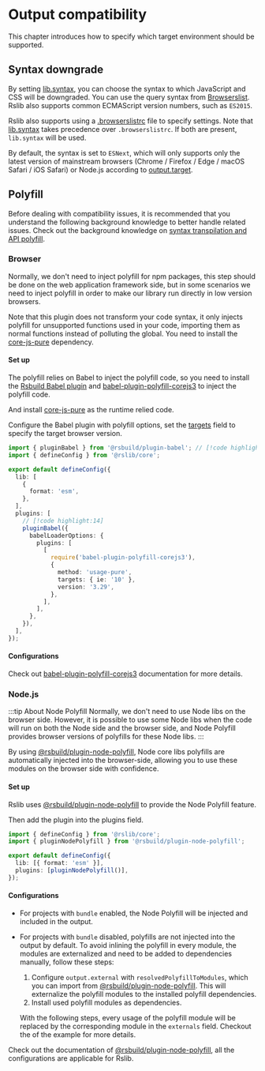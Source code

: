 
# Output compatibility

This chapter introduces how to specify which target environment should be supported.

## Syntax downgrade

By setting [lib.syntax](/config/lib/syntax), you can choose the syntax to which JavaScript and CSS will be downgraded. You can use the query syntax from [Browserslist](https://browsersl.ist/). Rslib also supports common ECMAScript version numbers, such as `ES2015`.

Rslib also supports using a [.browserslistrc](https://github.com/browserslist/browserslist#config-file) file to specify settings. Note that [lib.syntax](/config/lib/syntax) takes precedence over `.browserslistrc`. If both are present, `lib.syntax` will be used.

By default, the syntax is set to `ESNext`, which will only supports only the latest version of mainstream browsers (Chrome / Firefox / Edge / macOS Safari / iOS Safari) or Node.js according to [output.target](/config/rsbuild/output#outputtarget).

## Polyfill

Before dealing with compatibility issues, it is recommended that you understand the following background knowledge to better handle related issues. Check out the background knowledge on [syntax transpilation and API polyfill](https://rsbuild.rs/guide/advanced/browser-compatibility#syntax-downgrade-and-api-downgrade).

### Browser

Normally, we don't need to inject polyfill for npm packages, this step should be done on the web application framework side, but in some scenarios we need to inject polyfill in order to make our library run directly in low version browsers.

Note that this plugin does not transform your code syntax, it only injects polyfill for unsupported functions used in your code, importing them as normal functions instead of polluting the global. You need to install the [core-js-pure](https://www.npmjs.com/package/core-js-pure) dependency.

#### Set up

The polyfill relies on Babel to inject the polyfill code, so you need to install the [Rsbuild Babel plugin](https://rsbuild.rs/plugins/list/plugin-babel) and [babel-plugin-polyfill-corejs3](https://www.npmjs.com/package/babel-plugin-polyfill-corejs3) to inject the polyfill code.

<PackageManagerTabs command="add @rsbuild/plugin-babel babel-plugin-polyfill-corejs3 -D" />

And install [core-js-pure](https://www.npmjs.com/package/core-js-pure) as the runtime relied code.

<PackageManagerTabs command="add core-js-pure" />

Configure the Babel plugin with polyfill options, set the [targets](https://babeljs.io/docs/options#targets) field to specify the target browser version.

```ts title="rslib.config.ts"
import { pluginBabel } from '@rsbuild/plugin-babel'; // [!code highlight]
import { defineConfig } from '@rslib/core';

export default defineConfig({
  lib: [
    {
      format: 'esm',
    },
  ],
  plugins: [
    // [!code highlight:14]
    pluginBabel({
      babelLoaderOptions: {
        plugins: [
          [
            require('babel-plugin-polyfill-corejs3'),
            {
              method: 'usage-pure',
              targets: { ie: '10' },
              version: '3.29',
            },
          ],
        ],
      },
    }),
  ],
});
```

#### Configurations

Check out [babel-plugin-polyfill-corejs3](https://www.npmjs.com/package/babel-plugin-polyfill-corejs3) documentation for more details.

### Node.js

:::tip About Node Polyfill
Normally, we don't need to use Node libs on the browser side. However, it is possible to use some Node libs when the code will run on both the Node side and the browser side, and Node Polyfill provides browser versions of polyfills for these Node libs.
:::

By using [@rsbuild/plugin-node-polyfill](https://github.com/rspack-contrib/rsbuild-plugin-node-polyfill), Node core libs polyfills are automatically injected into the browser-side, allowing you to use these modules on the browser side with confidence.

#### Set up

Rslib uses [@rsbuild/plugin-node-polyfill](https://github.com/rspack-contrib/rsbuild-plugin-node-polyfill) to provide the Node Polyfill feature.

<PackageManagerTabs command="add @rsbuild/plugin-node-polyfill -D" />

Then add the plugin into the plugins field.

```ts title="rslib.config.ts"
import { defineConfig } from '@rslib/core';
import { pluginNodePolyfill } from '@rsbuild/plugin-node-polyfill';

export default defineConfig({
  lib: [{ format: 'esm' }],
  plugins: [pluginNodePolyfill()],
});
```

#### Configurations

- For projects with `bundle` enabled, the Node Polyfill will be injected and included in the output.
- For projects with `bundle` disabled, polyfills are not injected into the output by default. To avoid inlining the polyfill in every module, the modules are externalized and need to be added to dependencies manually, follow these steps:

  1. Configure `output.external` with `resolvedPolyfillToModules`, which you can import from [@rsbuild/plugin-node-polyfill](https://github.com/rspack-contrib/rsbuild-plugin-node-polyfill). This will externalize the polyfill modules to the installed polyfill dependencies.
  2. Install used polyfill modules as dependencies.

  With the following steps, every usage of the polyfill module will be replaced by the corresponding module in the `externals` field. Checkout the <SourceCode href="https://github.com/web-infra-dev/rslib/blob/main/tests/integration/node-polyfill/bundle-false/rslib.config.ts" /> of the example for more details.

Check out the documentation of [@rsbuild/plugin-node-polyfill](https://github.com/rspack-contrib/rsbuild-plugin-node-polyfill), all the configurations are applicable for Rslib.
